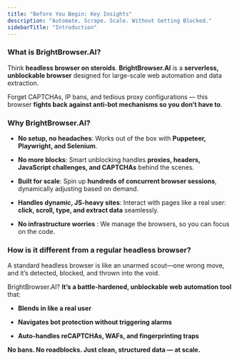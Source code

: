 ```yaml
---
title: "Before You Begin: Key Insights"
description: "Automate. Scrape. Scale. Without Getting Blocked."
sidebarTitle: "Introduction"
---
```


### What is BrightBrowser.AI?

Think **headless browser on steroids**. **BrightBrowser.AI** is a **serverless, unblockable browser** designed for large-scale web automation and data extraction.

Forget CAPTCHAs, IP bans, and tedious proxy configurations — this browser **fights back against anti-bot mechanisms so you don’t have to**.

### Why BrightBrowser.AI?

* **No setup, no headaches**: Works out of the box with **Puppeteer, Playwright, and Selenium**.

* **No more blocks**: Smart unblocking handles **proxies, headers, JavaScript challenges, and CAPTCHAs** behind the scenes.

* **Built for scale**: Spin up **hundreds of concurrent browser sessions**, dynamically adjusting based on demand.

* **Handles dynamic, JS-heavy sites**: Interact with pages like a real user: **click, scroll, type, and extract data** seamlessly.

* **No infrastructure worries** : We manage the browsers, so you can focus on the code.

### **How is it different from a regular headless browser?**

A standard headless browser is like an unarmed scout—one wrong move, and it’s detected, blocked, and thrown into the void.

BrightBrowser.AI? **It’s a battle-hardened, unblockable web automation tool** that:

* **Blends in like a real user**

* **Navigates bot protection without triggering alarms**

* **Auto-handles reCAPTCHAs, WAFs, and fingerprinting traps**

**No bans. No roadblocks. Just clean, structured data — at scale.**


